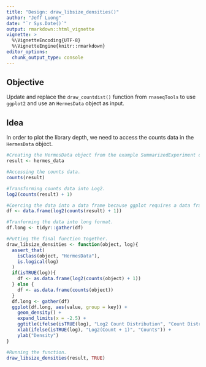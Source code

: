 ```yaml
---
title: "Design: draw_libsize_densities()"
author: "Jeff Luong"
date: "`r Sys.Date()`"
output: rmarkdown::html_vignette
vignette: >
  %\VignetteEncoding{UTF-8}
  %\VignetteEngine{knitr::rmarkdown}
editor_options: 
  chunk_output_type: console
---
```


## Objective

Update and replace the `draw_countdist()` function from `rnaseqTools` to use `ggplot2` and use an `HermesData` object as input.

## Idea

In order to plot the library depth, we need to access the counts data in the `HermesData` object.

```r
#Creating the HermesData object from the example SummarizedExperiment object.
result <- hermes_data

#Accessing the counts data.
counts(result)

#Transforming counts data into Log2.
log2(counts(result) + 1)

#Coercing the data into a data frame because ggplot requires a data frame object.
df <- data.frame(log2(counts(result) + 1))

#Tranforming the data into long format.
df.long <- tidyr::gather(df)

#Putting the final function together.
draw_libsize_densities <- function(object, log){
  assert_that(
    isClass(object, "HermesData"),
    is.logical(log)
  )
  if(isTRUE(log)){
    df <- as.data.frame(log2(counts(object) + 1))
  } else {
    df <- as.data.frame(counts(object))
  }
  df.long <- gather(df)
  ggplot(df.long, aes(value, group = key)) +
    geom_density() +
    expand_limits(x = -2.5) +
    ggtitle(ifelse(isTRUE(log), "Log2 Count Distribution", "Count Distribution")) +
    xlab(ifelse(isTRUE(log), "Log2(Count + 1)", "Counts")) +
    ylab("Density")
}

#Running the function.
draw_libsize_densities(result, TRUE)
```
